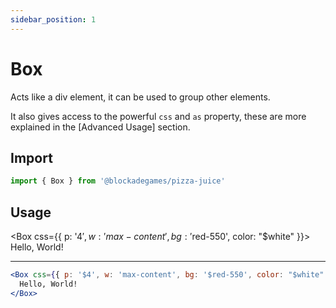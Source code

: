 ```yaml
---
sidebar_position: 1
---
```


# Box

Acts like a div element, it can be used to group other elements. 

It also gives access to the powerful `css` and `as` property, these are more explained in the [Advanced Usage] section.

## Import

```jsx
import { Box } from '@blockadegames/pizza-juice'
```

## Usage

<Box css={{ p: '$4', w: 'max-content', bg: '$red-550', color: "$white" }}>
  Hello, World!
</Box>

- - -

```jsx
<Box css={{ p: '$4', w: 'max-content', bg: '$red-550', color: "$white" }}>
  Hello, World!
</Box>
```
